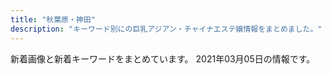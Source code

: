```yaml
---
title: "秋葉原・神田"
description: "キーワード別にの巨乳アジアン・チャイナエステ嬢情報をまとめました。"
---
```


新着画像と新着キーワードをまとめています。
2021年03月05日の情報です。

<DmmAffiliateIns />
<KeywordTable
  shops={
    [
    {
        "station": "JR\u79cb\u8449\u539f\u99c5\u662d\u548c\u901a\u308a\u53e3",
        "keywords": {
            "E": 2,
            "D": 18,
            "89": 4,
            "86": 4,
            "85": 6,
            "87": 8
        },
        "url": "http://www.lovegarden-s.info/",
        "img_links": [
            "http://www.lovegarden-s.info/photo/202002/1580969705245014003.jpeg",
            "http://www.lovegarden-s.info/img/return.png",
            "http://www.lovegarden-s.info/photo/201602/1455104915985663806.jpg",
            "http://www.lovegarden-s.info/img/link.png",
            "http://www.lovegarden-s.info/photo/202009/15998962431272351164.jpeg",
            "http://www.lovegarden-s.info/img/top.png",
            "http://www.lovegarden-s.info/img/img2.png",
            "http://www.lovegarden-s.info/photo/home/8341599896251.jpg",
            "http://www.lovegarden-s.info/photo/home/9871580969716.jpg",
            "http://www.lovegarden-s.info/photo/202002/15809557251246469135.jpg",
            "http://www.lovegarden-s.info/photo/home/1071580955755.jpg",
            "http://www.lovegarden-s.info/photo/home/4831576458331.jpg",
            "http://www.lovegarden-s.info/photo/home/4231542036212.jpg",
            "http://www.lovegarden-s.info/img/pic_info.png",
            "http://www.lovegarden-s.info/img/staff.png",
            "http://www.lovegarden-s.info/photo/201912/15762826581589257136.jpeg",
            "http://www.lovegarden-s.info/photo/home/8951576457983.jpg",
            "http://www.lovegarden-s.info/photo/201602/14547356612012610027.jpg",
            "http://www.lovegarden-s.info/photo/201912/15764583101976861511.jpg",
            "http://www.lovegarden-s.info/photo/201504/1430403080602083079.jpg",
            "http://www.lovegarden-s.info/photo/202001/15796781601253232552.jpg",
            "http://www.lovegarden-s.info/photo/201811/15420361921270089007.jpg",
            "http://www.lovegarden-s.info/img/img1.png",
            "http://www.lovegarden-s.info/img/re2.png",
            "http://www.lovegarden-s.info/img/info.png",
            "http://www.lovegarden-s.info/photo/201912/15762841361405259657.png",
            "http://www.lovegarden-s.info/photo/home/8651455104921.jpg",
            "http://www.lovegarden-s.info/photo/home/7251576458086.jpg",
            "http://www.lovegarden-s.info/photo/home/4781579678186.jpg",
            "http://www.lovegarden-s.info/photo/home/8901454735680.jpg",
            "http://www.lovegarden-s.info/photo/home/9601430403087.jpg"
        ],
        "name": "\u30e9\u30d6\u30ac\u30fc\u30c7\u30f3"
    },
    {
        "keywords": {},
        "url": "http://ziya7788.info/",
        "station": "JR\u79cb\u8449\u539f\u99c5\u662d\u548c\u901a\u308a\u53e3",
        "name": "\u5409\u96c5",
        "img_links": [
            "http://ziya7788.info/images/staff-img.jpg",
            "http://ziya7788.info/images/i-6.jpg",
            "http://ziya7788.info/images/top-1_03.jpg",
            "http://ziya7788.info/images/top-1_01.jpg",
            "http://ziya7788.info/images/top-1_05.jpg",
            "http://ziya7788.info/images/index_qr.jpg",
            "http://ziya7788.info/images/top-1_02.jpg",
            "http://ziya7788.info/images/top-news.jpg",
            "http://ziya7788.info/images/top-munu-1_04.jpg",
            "http://ziya7788.info/images/i-1.jpg",
            "http://ziya7788.info/images/i-2.jpg",
            "http://ziya7788.info/images/i-4.jpg",
            "http://ziya7788.info/images/i-5.jpg",
            "http://ziya7788.info/images/top-munu-1_02.jpg",
            "http://ziya7788.info/images/top-1_08.jpg",
            "http://ziya7788.info/images/top-munu-1_06.jpg",
            "http://ziya7788.info/images/top-1_07.jpg",
            "http://ziya7788.info/images/top-img.jpg",
            "http://ziya7788.info/images/top-munu-1_03.jpg",
            "http://ziya7788.info/images/top-munu-1_01.jpg",
            "http://ziya7788.info/images/i-3.jpg",
            "http://ziya7788.info/images/top-1_09.jpg",
            "http://ziya7788.info/images/top-1_06.jpg",
            "http://ziya7788.info/images/top-1_04.jpg",
            "http://ziya7788.info/images/top-munu-1_05.jpg"
        ]
    },
    {
        "station": "JR\u79cb\u8449\u539f\u99c5\u662d\u548c\u901a\u308a\u53e3",
        "keywords": {
            "85": 3,
            "87": 2,
            "D": 5,
            "C": 14,
            "86": 3
        },
        "url": "http://jasmine-massage.info/",
        "img_links": [
            "http://jasmine-massage.info/img/head.jpg",
            "http://jasmine-massage.info/img/nos.jpg",
            "http://jasmine-massage.info/img/st0200.jpg",
            "http://jasmine-massage.info/i/img/r4.jpg",
            "http://jasmine-massage.info/img/st200.jpg",
            "http://jasmine-massage.info/img/sj.jpg",
            "http://jasmine-massage.info/img/s201.jpg",
            "http://jasmine-massage.info/i/img/sta201.jpg",
            "http://jasmine-massage.info/img/st198.jpg",
            "http://jasmine-massage.info/i/img/sta196.jpg",
            "http://jasmine-massage.info/i/img/sta200.jpg",
            "http://jasmine-massage.info/img/sta198.jpg",
            "http://jasmine-massage.info/img/botton.jpg",
            "http://jasmine-massage.info/i/img/sta198.jpg",
            "http://jasmine-massage.info/img/mo.png",
            "http://jasmine-massage.info/img/s196.jpg",
            "http://jasmine-massage.info/img/s200.jpg",
            "http://jasmine-massage.info/img/sta200.jpg",
            "http://jasmine-massage.info/img/st0198.jpg",
            "http://jasmine-massage.info/img/sta196.jpg",
            "http://jasmine-massage.info/i/img/r2.jpg",
            "http://jasmine-massage.info/i/img/r3.jpg",
            "http://jasmine-massage.info/img/st201.jpg",
            "http://jasmine-massage.info/img/s198.jpg",
            "http://jasmine-massage.info/i/img/r1.jpg",
            "http://jasmine-massage.info/img/sta201.jpg",
            "http://jasmine-massage.info/img/st196.jpg",
            "http://jasmine-massage.info/i/img/st196.jpg",
            "http://jasmine-massage.info/img/st0196.jpg"
        ],
        "name": "\u96a0\u308c\u5bb6"
    },
    {
        "station": "JR\u795e\u7530\u99c5\u5317\u53e3",
        "name": "NeNe\uff5e\u30cd\u30cd\uff5e",
        "url": "http://nene-kanda.net/index.html",
        "img_links": [
            "http://nene-kanda.net/images/st/st_mao.jpg",
            "http://nene-kanda.net/images/3.jpg",
            "http://nene-kanda.net/images/topimage/subimage.jpg",
            "http://nene-kanda.net/images/st/st_rumi.jpg",
            "http://nene-kanda.net/images/4.jpg",
            "http://nene-kanda.net/images/share/sptel.png",
            "http://nene-kanda.net/images/st/st_mimi.jpg",
            "http://nene-kanda.net/images/share/tel.png",
            "http://nene-kanda.net/images/topimage/topimage.jpg",
            "http://nene-kanda.net/images/st/st_miki.jpg",
            "http://nene-kanda.net/images/st/st_mie.jpg",
            "http://nene-kanda.net/images/st/st_saki.jpg",
            "http://nene-kanda.net/images/share/pagetop.png",
            "http://nene-kanda.net/images/1.jpg",
            "http://nene-kanda.net/images/st/st_hitomi.jpg",
            "http://nene-kanda.net/images/st/st_mirei.jpg",
            "http://nene-kanda.net/images/2.jpg",
            "http://nene-kanda.net/images/st/st_ruru.jpg"
        ],
        "keywords": {
            "D": 14,
            "F": 4,
            "E": 4,
            "C": 42
        }
    },
    {
        "img_links": [
            "http://massage-esthe.xyz/img/r1.jpg",
            "http://massage-esthe.xyz/img/st3.jpg",
            "http://massage-esthe.xyz/img/sta2.jpg",
            "http://massage-esthe.xyz/img/st5.jpg",
            "http://massage-esthe.xyz/img/nosta.jpg",
            "http://massage-esthe.xyz/img/sta1.jpg",
            "http://massage-esthe.xyz/img/sta3.jpg",
            "http://massage-esthe.xyz/img/fla.jpg",
            "http://massage-esthe.xyz/img/no.png",
            "http://massage-esthe.xyz/img/top.jpg",
            "http://massage-esthe.xyz/img/r4.jpg",
            "http://massage-esthe.xyz/img/st1.jpg",
            "http://massage-esthe.xyz/img/r2.jpg",
            "http://massage-esthe.xyz/img/sta4.jpg",
            "http://massage-esthe.xyz/img/eve.jpg",
            "http://massage-esthe.xyz/img/st2.jpg",
            "http://massage-esthe.xyz/img/st4.jpg",
            "http://massage-esthe.xyz/img/sta5.jpg"
        ],
        "name": "\u7652\u3057\u306e\u68ee",
        "keywords": {
            "86": 11
        },
        "url": "http://massage-esthe.xyz/",
        "station": "JR\u795e\u7530\u99c5\u897f\u53e3"
    },
    {
        "name": "\u5143\u6c17\u30e2\u30ea\u30e2\u30ea",
        "img_links": [
            "http://genki-morix2.asia/img/sta55.jpg",
            "http://genki-morix2.asia/img/st57.jpg",
            "http://genki-morix2.asia/img/botton.png",
            "http://genki-morix2.asia/img/st55.jpg",
            "http://genki-morix2.asia/img/st24.jpg",
            "http://genki-morix2.asia/img/st19.jpg",
            "http://genki-morix2.asia/img/st56.jpg",
            "http://genki-morix2.asia/img/st47.jpg",
            "http://genki-morix2.asia/img/st053.jpg",
            "http://genki-morix2.asia/img/i.png",
            "http://genki-morix2.asia/img/sta56.jpg",
            "http://genki-morix2.asia/img/st30.jpg",
            "http://genki-morix2.asia/img/st17.jpg",
            "http://genki-morix2.asia/img/st019.jpg",
            "http://genki-morix2.asia/img/st54.jpg",
            "http://genki-morix2.asia/img/no-photo-newface.jpg",
            "http://genki-morix2.asia/img/st16.jpg",
            "http://genki-morix2.asia/img/Q.png",
            "http://genki-morix2.asia/img/st52.jpg",
            "http://genki-morix2.asia/img/st53.jpg",
            "http://genki-morix2.asia/img/sta57.jpg",
            "http://genki-morix2.asia/img/a.png",
            "http://genki-morix2.asia/img/st38.jpg"
        ],
        "station": "JR\u795e\u7530\u99c5\u6771\u53e3",
        "url": "http://genki-morix2.asia/",
        "keywords": {
            "84": 2,
            "C": 9,
            "85": 7,
            "87": 6,
            "88": 2,
            "89": 1,
            "86": 1
        }
    },
    {
        "img_links": [
            "http://www.asakusabashi-est.xyz/images/staff/2/moro/moro.jpg",
            "http://www.asakusabashi-est.xyz/images/idnex-down/index-down-if_12.jpg",
            "http://www.asakusabashi-est.xyz/images/index-aridel_02.jpg",
            "http://www.asakusabashi-est.xyz/images/index-aridel_24.jpg",
            "http://www.asakusabashi-est.xyz/images/index-aridel_20.jpg",
            "http://www.asakusabashi-est.xyz/images/top/t3.png",
            "http://www.asakusabashi-est.xyz/images/staff/4/2.jpg",
            "http://www.asakusabashi-est.xyz/images/top/t2.jpg",
            "http://www.asakusabashi-est.xyz/images/staff/4/4.jpg",
            "http://www.asakusabashi-est.xyz/images/nav/lanmu-t-st.jpg",
            "http://www.asakusabashi-est.xyz/images/staff/4/3.jpg",
            "http://www.asakusabashi-est.xyz/images/sys/lanmu-zi-s7.png",
            "http://www.asakusabashi-est.xyz/images/staff/6.jpg",
            "http://www.asakusabashi-est.xyz/images/index-aridel_07.jpg",
            "http://www.asakusabashi-est.xyz/images/index-aridel_18.jpg",
            "http://www.asakusabashi-est.xyz/images/idnex-down/index-down-if_07.jpg",
            "http://www.asakusabashi-est.xyz/images/index-aridel_10.jpg",
            "http://www.asakusabashi-est.xyz/images/idnex-down/index-down-if_03.jpg",
            "http://www.asakusabashi-est.xyz/images/staff/akira.jpg",
            "http://www.asakusabashi-est.xyz/images/shop/zi4.png",
            "http://www.asakusabashi-est.xyz/images/idnex-down/index-down-if_05.jpg",
            "http://www.asakusabashi-est.xyz/images/top/t3.jpg",
            "http://www.asakusabashi-est.xyz/images/nav/lanmu-t-sys.jpg",
            "http://www.asakusabashi-est.xyz/images/nav/lanmu-t-job.jpg",
            "http://www.asakusabashi-est.xyz/images/shop/zi3.png",
            "http://www.asakusabashi-est.xyz/images/shop/zi2.png",
            "http://www.asakusabashi-est.xyz/images/shop/zi.png"
        ],
        "station": "JR\u6d45\u8349\u6a4b\u99c5\u6771\u53e3",
        "name": "Oualia\u30fb\u30af\u30aa\u30ea\u30a2",
        "keywords": {
            "84": 1
        },
        "url": "http://www.asakusabashi-est.xyz/"
    },
    {
        "url": "http://x-akb.info/",
        "keywords": {
            "D": 10,
            "F": 1,
            "86": 4,
            "84": 1,
            "C": 19,
            "87": 5,
            "85": 1
        },
        "name": "AKB",
        "station": "JR\u6d45\u8349\u6a4b\u99c5\u6771\u53e3",
        "img_links": [
            "http://x-akb.info/img/st49.jpg",
            "http://x-akb.info/img/st043.jpg",
            "http://x-akb.info/img/p-36.jpg",
            "http://asakusabashi.analytics.qlook.net/counter.png",
            "http://x-akb.info/img/bottom.png",
            "http://x-akb.info/img/p-42.jpg",
            "http://x-akb.info/img/p-43.jpg",
            "http://x-akb.info/img/st035.jpg",
            "http://x-akb.info/img/st42.jpg",
            "http://x-akb.info/img/st0035.jpg",
            "http://x-akb.info/img/p-34.jpg",
            "http://x-akb.info/img/p-46.jpg",
            "http://x-akb.info/img/st35.jpg",
            "http://x-akb.info/img/p-35.jpg",
            "http://x-akb.info/img/st46.jpg",
            "http://x-akb.info/img/p-49.jpg",
            "http://x-akb.info/img/st50.jpg",
            "http://x-akb.info/img/p-50.jpg",
            "http://x-akb.info/img/t3.jpg",
            "http://x-akb.info/img/t1.jpg",
            "http://x-akb.info/img/t2.jpg",
            "http://x-akb.info/img/st36.jpg",
            "http://x-akb.info/img/mo.png",
            "http://x-akb.info/img/p-44.jpg",
            "http://x-akb.info/img/nos.jpg",
            "http://x-akb.info/img/st44.jpg",
            "http://x-akb.info/img/p-40.jpg",
            "http://x-akb.info/img/st34.jpg",
            "http://x-akb.info/img/st45.jpg",
            "http://x-akb.info/img/st0043.jpg",
            "http://x-akb.info/img/st40.jpg",
            "http://x-akb.info/img/p-45.jpg"
        ]
    },
    {
        "url": "http://esute-kanda.tokyo/",
        "keywords": {
            "D": 9,
            "C": 18,
            "G": 3,
            "F": 7,
            "\u7206\u4e73": 3,
            "E": 3,
            "\u4e73": 3,
            "\u80f8": 1
        },
        "img_links": [
            "http://esute-kanda.tokyo/images/st/st_ran.jpg",
            "http://esute-kanda.tokyo/images/st/st_moka.jpg",
            "http://esute-kanda.tokyo/images/st/st_mariko.jpg",
            "http://esute-kanda.tokyo/images/st/st_rui.jpg",
            "http://esute-kanda.tokyo/images/st/st_yuki.jpg",
            "http://esute-kanda.tokyo/images/access/ac_photo.jpg",
            "http://esute-kanda.tokyo/images/st/st_natsu.jpg",
            "http://esute-kanda.tokyo/images/st/st_sakura.jpg",
            "http://esute-kanda.tokyo/images/st/st_momo.jpg",
            "http://esute-kanda.tokyo/images/st/st_yaya.jpg",
            "http://esute-kanda.tokyo/images/st/st_suzu.jpg",
            "http://esute-kanda.tokyo/images/st/st_mao.jpg",
            "http://esute-kanda.tokyo/images/st/st_jennie.jpg",
            "http://esute-kanda.tokyo/images/st/st_yuyu.jpg",
            "http://esute-kanda.tokyo/images/st/st_jennie2.jpg",
            "http://esute-kanda.tokyo/images/st/st_kanon.jpg",
            "http://esute-kanda.tokyo/images/st/st_riko.jpg",
            "http://esute-kanda.tokyo/images/st/st_yuuka.jpg",
            "http://esute-kanda.tokyo/images/st/st_ryo.jpg",
            "http://esute-kanda.tokyo/images/st/st_ayaka.jpg",
            "http://esute-kanda.tokyo/images/st/st_riri.jpg",
            "http://esute-kanda.tokyo/images/st/st_nanami.jpg",
            "http://esute-kanda.tokyo/images/top.png",
            "http://esute-kanda.tokyo/images/st/st_sara.jpg",
            "http://esute-kanda.tokyo/images/top2.png"
        ],
        "station": "\u795e\u7530\u99c5\u897f\u53e3",
        "name": "\u8336\u8336"
    },
    {
        "station": "JR\u795e\u7530\u99c5\u897f\u53e3",
        "url": "https://kanda-on.work/",
        "name": "\u6e29",
        "img_links": [
            "https://kanda-on.work/images/st/st_arisa.jpg",
            "https://kanda-on.work/images/st/st_rara2.jpg",
            "https://kanda-on.work/images/st/st_yuzuki.jpg",
            "https://kanda-on.work/images/st/st_yuri.jpg",
            "https://kanda-on.work/images/st/st_kaori.jpg",
            "https://kanda-on.work/images/st/st_natsuko.jpg",
            "https://kanda-on.work/images/top2.png",
            "https://kanda-on.work/images/st/st_maya.jpg",
            "https://kanda-on.work/images/st/st_kiki.jpg",
            "https://kanda-on.work/images/st/st_lemon.jpg",
            "https://kanda-on.work/images/top.png",
            "https://kanda-on.work/images/st/st_sakura.jpg",
            "https://kanda-on.work/images/st/st_akari.jpg",
            "https://kanda-on.work/images/st/st_mina.jpg",
            "https://kanda-on.work/images/st/st_rara.jpg",
            "https://kanda-on.work/images/st/st_ruru.jpg",
            "https://kanda-on.work/images/st/st_moe.jpg",
            "https://kanda-on.work/images/st/st_mika.jpg",
            "https://kanda-on.work/images/top_campaign_bottom.jpg",
            "https://kanda-on.work/images/st/st_akira.jpg",
            "https://kanda-on.work/images/st/st_ako.jpg",
            "https://kanda-on.work/images/top_campaign.jpg",
            "https://kanda-on.work/images/st/st_mika2.jpg",
            "https://kanda-on.work/images/st/st_koko.jpg",
            "https://kanda-on.work/images/st/st_miki.jpg",
            "https://kanda-on.work/images/st/st_kana.jpg",
            "https://kanda-on.work/images/st/st_yuki.jpg"
        ],
        "keywords": {
            "F": 32,
            "\u4e73": 4,
            "C": 33,
            "\u5de8\u4e73": 4
        }
    },
    {
        "url": "http://yuri.es-relax.info/",
        "img_links": [
            "http://yuri.es-relax.info/images/yuyu1.jpg",
            "http://yuri.es-relax.info/images/info3.png",
            "http://yuri.es-relax.info/images/bg_header.jpg",
            "http://yuri.es-relax.info/images/nao1.jpg",
            "http://yuri.es-relax.info/gals/mimi1.jpg",
            "http://yuri.es-relax.info/images/sayuri1.jpg",
            "http://yuri.es-relax.info/gals/riri1.jpg",
            "http://yuri.es-relax.info/gals/yuki1.jpg",
            "http://yuri.es-relax.info/images/nana1.jpg",
            "http://yuri.es-relax.info/images/hana1.jpg",
            "http://yuri.es-relax.info/images/info5.jpg"
        ],
        "name": "\u767e\u5408",
        "station": "JR\u795e\u7530\u99c5\u6771\u53e3",
        "keywords": {
            "86": 14,
            "88": 2,
            "D": 12
        }
    },
    {
        "img_links": [],
        "name": "\u6c34\u306e\u604b",
        "url": "https://mizuno-koi.com/",
        "keywords": {},
        "station": "JR\u795e\u7530\u99c5\u5357\u53e3"
    },
    {
        "keywords": {
            "D": 24,
            "C": 24,
            "86": 3,
            "85": 24,
            "E": 3,
            "84": 3,
            "87": 3
        },
        "name": "\u7652\u611b",
        "station": "JR\u79cb\u8449\u539f\u99c5\u662d\u548c\u901a\u308a\u53e3",
        "img_links": [
            "http://yu-ai.work/img/st020.jpg",
            "http://yu-ai.work/img/sc16.jpg",
            "http://yu-ai.work/sp/img/tel.jpg",
            "http://yu-ai.work/img/st16.jpg",
            "http://yu-ai.work/img/st18.jpg",
            "http://yu-ai.work/sp/img/sys.jpg",
            "http://yu-ai.work/sp/img/sta12.jpg",
            "http://yu-ai.work/img/sta13.jpg",
            "http://yu-ai.work/img/st13.jpg",
            "http://yu-ai.work/img/sc13.jpg",
            "http://yu-ai.work/sp/img/t-s.jpg",
            "http://yu-ai.work/img/st013.jpg",
            "http://yu-ai.work/img/st09.jpg",
            "http://yu-ai.work/img/acc2.jpg",
            "http://yu-ai.work/img/sta10.jpg",
            "http://yu-ai.work/img/sc9.jpg",
            "http://yu-ai.work/sp/img/sta17.jpg",
            "http://yu-ai.work/img/st10.jpg",
            "http://yu-ai.work/sp/img/t-r.jpg",
            "http://yu-ai.work/img/nos.jpg",
            "http://yu-ai.work/img/head.jpg",
            "http://yu-ai.work/sp/img/botton.jpg",
            "http://yu-ai.work/img/sta19.jpg",
            "http://yu-ai.work/img/sta16.jpg",
            "http://yu-ai.work/img/fla.jpg",
            "http://yu-ai.work/img/sta15.jpg",
            "http://yu-ai.work/sp/img/sta19.jpg",
            "http://yu-ai.work/img/sc10.jpg",
            "http://yu-ai.work/img/st0012.jpg",
            "http://yu-ai.work/sp/img/acc2.jpg",
            "http://yu-ai.work/img/sc19.jpg",
            "http://yu-ai.work/img/acc3.jpg",
            "http://yu-ai.work/img/st009.jpg",
            "http://yu-ai.work/sp/img/sta18.jpg",
            "http://yu-ai.work/sp/img/sta16.jpg",
            "http://yu-ai.work/sp/img/t-o.jpg",
            "http://yu-ai.work/img/sc15.jpg",
            "http://yu-ai.work/sp/img/pc.jpg",
            "http://yu-ai.work/img/sta9.jpg",
            "http://yu-ai.work/sp/img/sta10.jpg",
            "http://yu-ai.work/img/st19.jpg",
            "http://yu-ai.work/img/st0013.jpg",
            "http://yu-ai.work/sp/img/info.jpg",
            "http://yu-ai.work/sp/img/acc3.jpg",
            "http://yu-ai.work/img/st17.jpg",
            "http://yu-ai.work/sp/img/add.jpg",
            "http://yu-ai.work/sp/img/t-a.jpg",
            "http://yu-ai.work/sp/img/sta9.jpg",
            "http://yu-ai.work/img/sc20.jpg",
            "http://yu-ai.work/img/sta14.jpg",
            "http://yu-ai.work/img/acc1.jpg",
            "http://yu-ai.work/img/st20.jpg",
            "http://yu-ai.work/img/st12.jpg",
            "http://yu-ai.work/img/sc12.jpg",
            "http://yu-ai.work/img/st015.jpg",
            "http://yu-ai.work/sp/img/cam.jpg",
            "http://yu-ai.work/sp/img/t-t.jpg",
            "http://yu-ai.work/sp/img/acc1.jpg",
            "http://yu-ai.work/img/botton.jpg",
            "http://yu-ai.work/sp/img/sta20.jpg",
            "http://yu-ai.work/sp/img/tit.jpg",
            "http://yu-ai.work/img/men-es-ran.jpg",
            "http://yu-ai.work/sp/img/p18.jpg",
            "http://yu-ai.work/img/st014.jpg",
            "http://yu-ai.work/img/st010.jpg",
            "http://yu-ai.work/sp/img/p20.jpg",
            "http://yu-ai.work/img/st15.jpg",
            "http://yu-ai.work/img/st14.jpg",
            "http://yu-ai.work/sp/img/p17.jpg",
            "http://yu-ai.work/img/sc18.jpg",
            "http://yu-ai.work/img/st012.jpg",
            "http://yu-ai.work/img/sc17.jpg",
            "http://yu-ai.work/sp/img/p19.jpg",
            "http://yu-ai.work/img/st9.jpg",
            "http://yu-ai.work/img/sta12.jpg",
            "http://yu-ai.work/img/st019.jpg",
            "http://yu-ai.work/sp/img/sta13.jpg",
            "http://yu-ai.work/sp/img/time.jpg",
            "http://yu-ai.work/img/sta18.jpg",
            "http://yu-ai.work/img/sta17.jpg",
            "http://yu-ai.work/img/sc14.jpg",
            "http://yu-ai.work/sp/img/sta15.jpg",
            "http://yu-ai.work/sp/img/pic.jpg",
            "http://yu-ai.work/img/sta20.jpg",
            "http://yu-ai.work/img/st018.jpg",
            "http://yu-ai.work/sp/img/sta14.jpg"
        ],
        "url": "http://yu-ai.work/"
    },
    {
        "keywords": {
            "85": 2,
            "86": 10,
            "C": 26,
            "87": 8,
            "D": 12,
            "E": 8
        },
        "url": "http://chou-massage.work/",
        "station": "JR\u795e\u7530\u99c5\u897f\u53e3",
        "name": "\u8776",
        "img_links": [
            "http://chou-massage.work/sp/img/st2.jpg",
            "http://chou-massage.work/sp/img/acc.jpg",
            "http://chou-massage.work/sp/img/st1.jpg",
            "http://chou-massage.work/sp/img/botton.jpg",
            "http://chou-massage.work/sp/img/sta7.jpg",
            "http://chou-massage.work/sp/img/st4.jpg",
            "http://chou-massage.work/sp/img/st7.jpg",
            "http://chou-massage.work/img/st8.jpg",
            "http://chou-massage.work/sp/img/fla-1.jpg",
            "http://chou-massage.work/img/fla-1.jpg",
            "http://chou-massage.work/img/sta3.jpg",
            "http://chou-massage.work/img/sta7.jpg",
            "http://chou-massage.work/img/sta8.jpg",
            "http://chou-massage.work/sp/img/sta4.jpg",
            "http://chou-massage.work/img/botton.jpg",
            "http://chou-massage.work/img/sta1.jpg",
            "http://chou-massage.work/img/st1.jpg",
            "http://chou-massage.work/sp/img/sta3.jpg",
            "http://chou-massage.work/sp/img/st8.jpg",
            "http://chou-massage.work/img/fla-3.jpg",
            "http://chou-massage.work/img/sta4.jpg",
            "http://chou-massage.work/sp/img/sta1.jpg",
            "http://chou-massage.work/sp/img/fla-2.jpg",
            "http://chou-massage.work/img/acc.jpg",
            "http://chou-massage.work/sp/img/fla-3.jpg",
            "http://chou-massage.work/img/st7.jpg",
            "http://chou-massage.work/img/mo.png",
            "http://chou-massage.work/img/fla-2.jpg",
            "http://chou-massage.work/sp/img/sta2.jpg",
            "http://chou-massage.work/img/st2.jpg",
            "http://chou-massage.work/img/st3.jpg",
            "http://chou-massage.work/img/st4.jpg",
            "http://chou-massage.work/sp/img/mo.png",
            "http://chou-massage.work/img/sta2.jpg",
            "http://chou-massage.work/sp/img/sta8.jpg",
            "http://chou-massage.work/sp/img/st3.jpg"
        ]
    },
    {
        "img_links": [
            "http://refresh-salon.tokyo/images/st/st_aiko.jpg",
            "http://refresh-salon.tokyo/images/img/wanted.jpg",
            "http://refresh-salon.tokyo/images/topimage/main2.jpg",
            "http://refresh-salon.tokyo/images/st/st_rin.jpg",
            "http://refresh-salon.tokyo/images/st/st_koko.jpg",
            "http://refresh-salon.tokyo/images/st/st_junko.jpg",
            "http://refresh-salon.tokyo/images/st/st_anna.jpg",
            "http://refresh-salon.tokyo/images/st/st_saya.jpg",
            "http://refresh-salon.tokyo/images/st/st_momo.jpg",
            "http://refresh-salon.tokyo/images/st/st_nana.jpg",
            "http://refresh-salon.tokyo/images/st/st_mei.jpg",
            "http://refresh-salon.tokyo/images/st/st_mariko.jpg",
            "http://refresh-salon.tokyo/images/st/st_risa.jpg",
            "http://refresh-salon.tokyo/images/st/st_miko.jpg"
        ],
        "name": "\u3082\u307f\u697d",
        "keywords": {
            "E": 2,
            "C": 41,
            "G": 2,
            "D": 20
        },
        "url": "http://refresh-salon.tokyo/",
        "station": "JR\u795e\u7530\u99c5\u897f\u53e3"
    },
    {
        "name": "\u604b\u306e\u82b1",
        "url": "http://kaede.tyo.cm/",
        "img_links": [
            "http://kaede.tyo.cm/photos/sites/15/2018/12/2018122510562151.jpg",
            "http://kaede.tyo.cm/photos/sites/15/2018/09/2018092310253191.jpg",
            "http://kaede.tyo.cm/photos/sites/15/2019/11/2019110102312566.jpg",
            "http://kaede.tyo.cm/photos/sites/15/2017/04/st4.jpg",
            "http://kaede.tyo.cm/photos/sites/15/2018/07/2018070602462928.jpg",
            "http://kaede.tyo.cm/photos/sites/15/2018/06/2018060802410544.jpg",
            "http://kaede.tyo.cm/photos/sites/15/2017/03/298510852981895493.jpg",
            "http://kaede.tyo.cm/images/room2.jpg",
            "http://kaede.tyo.cm/photos/sites/15/2017/12/2017121802123582.jpg",
            "http://kaede.tyo.cm/photos/sites/15/2019/07/2019072310543855.jpg",
            "http://kaede.tyo.cm/photos/sites/15/2017/11/2017112902394723.jpg",
            "http://kaede.tyo.cm/photos/sites/15/2017/05/05.jpg",
            "http://kaede.tyo.cm/images/s1.png",
            "http://kaede.tyo.cm/images/mobile.png",
            "http://kaede.tyo.cm/photos/sites/15/2017/05/1.jpg",
            "http://kaede.tyo.cm/images/top.png",
            "http://kaede.tyo.cm/photos/sites/15/2018/03/2018031401333199.jpg",
            "http://kaede.tyo.cm/photos/sites/15/2018/01/2018013009203349.jpg",
            "http://kaede.tyo.cm/images/s_pick.png",
            "http://kaede.tyo.cm/images/s3.png",
            "http://kaede.tyo.cm/photos/sites/15/2020/03/2020031613344696.jpg",
            "http://kaede.tyo.cm/photos/sites/15/2017/04/03.jpg",
            "http://kaede.tyo.cm/images/n3.png",
            "http://kaede.tyo.cm/photos/sites/15/2018/12/2018122510575438.jpg",
            "http://kaede.tyo.cm/photos/sites/15/2019/08/201908021145272.jpg",
            "http://kaede.tyo.cm/photos/sites/15/2018/12/2018122110282270.jpg",
            "http://kaede.tyo.cm/photos/sites/15/2019/11/2019110102312976.jpg",
            "http://kaede.tyo.cm/photos/sites/15/2019/09/2019092410360674.jpg",
            "http://kaede.tyo.cm/photos/sites/15/2018/10/2018101210462259.jpg",
            "http://kaede.tyo.cm/photos/sites/15/2017/07/\u5fae\u4fe1\u56fe\u7247_20170731133036.jpg",
            "http://kaede.tyo.cm/photos/sites/15/2018/04/2018042103445537.jpg",
            "http://kaede.tyo.cm/photos/sites/15/2020/08/2020081913203996.jpg",
            "http://kaede.tyo.cm/photos/sites/15/2018/09/2018090301232862.jpg",
            "http://kaede.tyo.cm/photos/sites/15/2017/04/8.jpg",
            "http://kaede.tyo.cm/images/room3.jpg",
            "http://kaede.tyo.cm/photos/sites/15/2019/07/2019072218445895.jpg",
            "http://kaede.tyo.cm/images/s_staff.jpg",
            "http://kaede.tyo.cm/photos/sites/15/2018/07/201807050359241.jpg",
            "http://kaede.tyo.cm/photos/sites/15/2019/05/2019051510502494.jpg",
            "http://kaede.tyo.cm/photos/sites/15/2018/12/2018122811325315.jpg",
            "http://kaede.tyo.cm/photos/sites/15/2018/07/2018071202180120.jpg",
            "http://kaede.tyo.cm/images/room1.jpg",
            "http://kaede.tyo.cm/photos/sites/15/2019/08/201908031036100.jpg",
            "http://kaede.tyo.cm/photos/sites/15/2018/05/2018052602053211.jpg",
            "http://kaede.tyo.cm/images/s_news.png",
            "http://kaede.tyo.cm/images/room4.jpg",
            "http://kaede.tyo.cm/photos/sites/15/2019/01/2019012110352218.jpg",
            "http://kaede.tyo.cm/images/n1.jpg",
            "http://kaede.tyo.cm/photos/sites/15/2018/03/2018032208244424.jpg",
            "http://kaede.tyo.cm/photos/sites/15/2017/05/10.jpg"
        ],
        "keywords": {
            "88": 2,
            "86": 12,
            "84": 2,
            "C": 2,
            "87": 6,
            "D": 20,
            "90": 1,
            "\u4e73": 1,
            "E": 5,
            "F": 1,
            "85": 5
        },
        "station": "JR\u795e\u7530\u99c5\u6771\u53e3"
    },
    {
        "name": "\u5065\u5eb7\u574a",
        "station": "JR\u795e\u7530\u99c5\u5317\u53e3",
        "url": "http://kenkoubo.link",
        "img_links": [
            "http://kenkoubo.link/wp-content/themes/template-salon2/images/camp-bnr2.png",
            "http://kenkoubo.link/wp-content/themes/template-salon2/images/info2.png",
            "http://kenkoubo.link/wp-content/uploads/2019/05/rin_image_1_syusei-900x1600.jpeg",
            "http://kenkoubo.link/wp-content/uploads/2019/05/rin_image_1_syusei-250x375.jpeg",
            "http://kenkoubo.link/wp-content/themes/template-salon2/images/info.png",
            "http://kenkoubo.link/wp-content/uploads/2017/03/08.jpg",
            "http://kenkoubo.link/wp-content/uploads/2017/03/09.jpg",
            "http://kenkoubo.link/wp-content/themes/template-salon2/images/pickup-ttl.png",
            "http://kenkoubo.link/wp-content/themes/template-salon2/images/news-ttl.png",
            "http://kenkoubo.link/wp-content/uploads/2019/05/ai_image_1_syusei-900x1600.jpeg",
            "http://kenkoubo.link/wp-content/uploads/2017/03/05a.jpg",
            "http://kenkoubo.link/wp-content/themes/template-salon2/images/camp-bnr.png",
            "http://kenkoubo.link/wp-content/themes/template-salon2/images/03.jpg",
            "http://es-tsudanuma.com/wp-content/uploads/2016/10/massage-de_88_31.jpg",
            "http://kenkoubo.link/wp-content/uploads/2017/03/08-2.jpg",
            "http://kenkoubo.link/wp-content/uploads/2017/03/03-1.jpg",
            "https://www.mens-anavi.com/img/mens-esthe1.png",
            "http://kenkoubo.link/wp-content/themes/template-salon2/images/pickup-frame.png",
            "http://kenkoubo.link/wp-content/uploads/2020/11/yuko_image_syusei-1-250x375.jpg",
            "http://kenkoubo.link/wp-content/uploads/2017/03/05.jpg",
            "http://kenkoubo.link/wp-content/uploads/2020/11/yuko_image_syusei-1.jpg",
            "http://kenkoubo.link/wp-content/uploads/2017/03/05-1.jpg",
            "http://kenkoubo.link/wp-content/themes/template-salon2/images/slider1.jpg",
            "http://kenkoubo.link/wp-content/uploads/2017/03/05-1-250x375.jpg",
            "http://kenkoubo.link/wp-content/uploads/2019/05/ai_image_1_syusei-250x375.jpeg",
            "http://kenkoubo.link/wp-content/uploads/2017/03/08-250x375.jpg",
            "http://kenkoubo.link/wp-content/uploads/2017/03/03-1-250x375.jpg",
            "http://kenkoubo.link/wp-content/themes/template-salon2/images/telm.png",
            "http://kenkoubo.link/wp-content/uploads/2017/03/08a.jpg",
            "http://kenkoubo.link/wp-content/uploads/2017/03/07-1.jpg",
            "http://kenkoubo.link/wp-content/themes/template-salon2/images/camp-bnr3.png",
            "http://kenkoubo.link/wp-content/themes/template-salon2/images/08.jpg",
            "http://kenkoubo.link/wp-content/themes/template-salon2/images/camp-bnr4.png",
            "http://kenkoubo.link/wp-content/themes/template-salon2/images/05.jpg"
        ],
        "keywords": {
            "85": 2,
            "D": 6,
            "88": 4,
            "90": 2,
            "C": 6,
            "89": 4
        }
    },
    {
        "url": "http://genkidou.work/",
        "img_links": [
            "http://genkidou.work/sp/img/pc.jpg",
            "http://genkidou.work/sp/img/acc5.jpg",
            "http://genkidou.work/img/acc2.jpg",
            "http://genkidou.work/img/st17.jpg",
            "http://genkidou.work/img/acc4.jpg",
            "http://genkidou.work/sp/img/st13.jpg",
            "http://genkidou.work/sp/img/tit.jpg",
            "http://genkidou.work/img/head.jpg",
            "http://genkidou.work/img/sta10.jpg",
            "http://genkidou.work/img/sta2.jpg",
            "http://genkidou.work/sp/img/t-o.jpg",
            "http://genkidou.work/sp/img/st11.jpg",
            "http://genkidou.work/img/fla-3.jpg",
            "http://genkidou.work/img/acc6.jpg",
            "http://genkidou.work/img/st4.jpg",
            "http://genkidou.work/img/st2.jpg",
            "http://genkidou.work/img/sta24.jpg",
            "http://genkidou.work/sp/img/time.jpg",
            "http://genkidou.work/sp/img/p23.jpg",
            "http://genkidou.work/sp/img/p24.jpg",
            "http://genkidou.work/img/st24.jpg",
            "http://genkidou.work/img/st7.jpg",
            "http://genkidou.work/sp/img/tel.jpg",
            "http://genkidou.work/img/st20.jpg",
            "http://genkidou.work/sp/img/acc4.jpg",
            "http://genkidou.work/sp/img/t-s.jpg",
            "http://genkidou.work/sp/img/cam.jpg",
            "http://genkidou.work/sp/img/st10.jpg",
            "http://genkidou.work/sp/img/acc1.jpg",
            "http://genkidou.work/img/s5.jpg",
            "http://genkidou.work/img/s4.jpg",
            "http://genkidou.work/sp/img/st16.jpg",
            "http://genkidou.work/img/st011.jpg",
            "http://genkidou.work/img/st23.jpg",
            "http://genkidou.work/img/body2.jpg",
            "http://genkidou.work/img/mo.png",
            "http://genkidou.work/sp/img/acc3.jpg",
            "http://genkidou.work/sp/img/add.jpg",
            "http://genkidou.work/sp/img/st20.jpg",
            "http://genkidou.work/sp/img/acc2.jpg",
            "http://genkidou.work/sp/img/p20.jpg",
            "http://genkidou.work/img/sta23.jpg",
            "http://genkidou.work/img/fla-1.jpg",
            "http://genkidou.work/sp/img/sch.jpg",
            "http://genkidou.work/sp/img/pic.jpg",
            "http://genkidou.work/sp/img/botton.jpg",
            "http://genkidou.work/img/koko_468x60.png",
            "http://genkidou.work/img/sta22.jpg",
            "http://genkidou.work/img/st22.jpg",
            "http://genkidou.work/img/st3.jpg",
            "http://genkidou.work/img/s3.jpg",
            "http://genkidou.work/img/r9.jpg",
            "http://genkidou.work/img/st12.jpg",
            "http://genkidou.work/sp/img/st22.jpg",
            "http://genkidou.work/sp/img/t-a.jpg",
            "http://genkidou.work/sp/img/st6.jpg",
            "http://genkidou.work/img/fla.jpg",
            "http://genkidou.work/img/st6.jpg",
            "http://genkidou.work/sp/img/t-r.jpg",
            "http://genkidou.work/img/sta16.jpg",
            "http://genkidou.work/sp/img/st23.jpg",
            "http://genkidou.work/img/botton.jpg",
            "http://genkidou.work/img/st010.jpg",
            "http://genkidou.work/img/st21.jpg",
            "http://genkidou.work/img/s1.jpg",
            "http://genkidou.work/sp/img/st24.jpg",
            "http://genkidou.work/sp/img/info.jpg",
            "http://genkidou.work/sp/img/acc6.jpg",
            "http://genkidou.work/sp/img/sys.jpg",
            "http://genkidou.work/img/acc5.jpg",
            "http://genkidou.work/sp/img/t-t.jpg",
            "http://genkidou.work/sp/img/st18.jpg",
            "http://genkidou.work/img/st0011.jpg",
            "http://genkidou.work/img/sta6.jpg",
            "http://genkidou.work/sp/img/st2.jpg",
            "http://genkidou.work/sp/img/koko_234x60.png",
            "http://genkidou.work/img/st13.jpg",
            "http://genkidou.work/img/st9.jpg",
            "http://genkidou.work/img/sta11.jpg",
            "http://genkidou.work/img/sta20.jpg",
            "http://genkidou.work/img/st16.jpg",
            "http://genkidou.work/img/st18.jpg",
            "http://genkidou.work/img/acc3.jpg",
            "http://genkidou.work/img/s2.jpg",
            "http://genkidou.work/img/fla-2.jpg",
            "http://genkidou.work/img/acc1.jpg"
        ],
        "name": "\u5143\u6c17\u5802\uff5e\u3052\u3093\u304d\u3069\u3046\uff5e",
        "keywords": {
            "89": 2,
            "87": 11,
            "H": 1,
            "85": 5,
            "88": 5,
            "C": 26,
            "F": 6,
            "91": 3,
            "D": 15,
            "86": 7,
            "E": 9
        },
        "station": "JR\u795e\u7530\u99c5\u897f\u53e3"
    },
    {
        "img_links": [],
        "name": "\u30c8\u30fc\u30f3\u30e9\u30c3\u30d7",
        "url": "https://tonewrap.jimdosite.com/",
        "station": "JR\u795e\u7530\u99c5\u897f\u53e3",
        "keywords": {}
    },
    {
        "img_links": [
            "http://yume-massage.info/img/sta10.jpg",
            "http://yume-massage.info/img/nos.jpg",
            "http://yume-massage.info/img/st10.jpg",
            "http://yume-massage.info/sp/img/s8.jpg",
            "http://yume-massage.info/img/botton.jpg",
            "http://yume-massage.info/sp/img/t-t.jpg",
            "http://yume-massage.info/sp/img/tit.jpg",
            "http://yume-massage.info/img/xmas.png",
            "http://yume-massage.info/sp/img/t-s.jpg",
            "http://yume-massage.info/img/s4.jpg",
            "http://yume-massage.info/sp/img/s7.jpg",
            "http://yume-massage.info/sp/img/kan.jpg",
            "http://yume-massage.info/sp/img/tel.jpg",
            "http://yume-massage.info/img/kan.jpg",
            "http://yume-massage.info/img/s10.jpg",
            "http://yume-massage.info/img/r9.jpg",
            "http://yume-massage.info/img/sta8.jpg",
            "http://yume-massage.info/img/st9.jpg",
            "http://yume-massage.info/img/st2.jpg",
            "http://yume-massage.info/img/head.jpg",
            "http://yume-massage.info/img/s7.jpg",
            "http://yume-massage.info/sp/img/add.jpg",
            "http://yume-massage.info/sp/img/s4.jpg",
            "http://yume-massage.info/sp/img/pc.jpg",
            "http://yume-massage.info/img/mo.png",
            "http://yume-massage.info/img/st3.jpg",
            "http://yume-massage.info/img/st6.jpg",
            "http://yume-massage.info/sp/img/p-6.jpg",
            "http://yume-massage.info/sp/img/add2.jpg",
            "http://yume-massage.info/img/st7.jpg",
            "http://yume-massage.info/sp/img/p-10.jpg",
            "http://yume-massage.info/img/sta4.jpg",
            "http://yume-massage.info/sp/img/t-r.jpg",
            "http://yume-massage.info/sp/img/sys.jpg",
            "http://yume-massage.info/sp/img/p-9.jpg",
            "http://yume-massage.info/img/sta6.jpg",
            "http://yume-massage.info/img/st06.jpg",
            "http://yume-massage.info/sp/img/t-a.jpg",
            "http://yume-massage.info/img/st5.jpg",
            "http://yume-massage.info/sp/img/botton.jpg",
            "http://yume-massage.info/sp/img/s10.jpg",
            "http://yume-massage.info/sp/img/s6.jpg",
            "http://yume-massage.info/img/s8.jpg",
            "http://yume-massage.info/img/s9.jpg",
            "http://yume-massage.info/sp/img/time.jpg",
            "http://yume-massage.info/img/st8.jpg",
            "http://yume-massage.info/img/sta9.jpg",
            "http://yume-massage.info/sp/img/info.jpg",
            "http://yume-massage.info/img/st4.jpg",
            "http://yume-massage.info/sp/img/s9.jpg",
            "http://yume-massage.info/sp/img/t-o.jpg",
            "http://yume-massage.info/sp/img/pic.jpg",
            "http://yume-massage.info/img/s6.jpg",
            "http://yume-massage.info/img/sta1.jpg",
            "http://yume-massage.info/img/s1.jpg",
            "http://yume-massage.info/sp/img/s1.jpg",
            "http://yume-massage.info/img/st1.jpg",
            "http://yume-massage.info/img/sta7.jpg",
            "http://yume-massage.info/sp/img/cam.jpg",
            "http://yume-massage.info/img/head2.jpg"
        ],
        "name": "\u5922",
        "url": "http://yume-massage.info/",
        "station": "\u6d45\u8349\u6a4b\u99c5",
        "keywords": {
            "84": 3,
            "D": 7,
            "C": 20,
            "86": 3,
            "85": 2,
            "87": 6,
            "88": 3,
            "E": 7
        }
    },
    {
        "img_links": [
            "http://www.kien-es.info/images/sys1.jpg",
            "http://www.kien-es.info/sp/img/kumi1.jpg",
            "http://www.kien-es.info/images/mobile.jpg",
            "http://www.kien-es.info/sp/images/sys2.jpg",
            "http://www.kien-es.info/sp/images/ac1.jpg",
            "http://www.kien-es.info/sp/images/ac3.png",
            "http://www.kien-es.info/sp/images/int1.jpg",
            "http://www.kien-es.info/img/kara1.jpg",
            "http://www.kien-es.info/img/kaori.png",
            "http://www.kien-es.info/sp/staff/kara.png",
            "http://www.kien-es.info/img/kara2.jpg",
            "http://www.kien-es.info/sp/img/kara1.jpg",
            "http://www.kien-es.info/images/14.jpg",
            "http://www.kien-es.info/images/9.jpg",
            "http://www.kien-es.info/sp/images/6.jpg",
            "http://www.kien-es.info/sp/images/ac2.png",
            "http://www.kien-es.info/sp/img/emi1.jpg",
            "http://www.kien-es.info/sp/img/yumi1.jpg",
            "http://www.kien-es.info/images/2.jpg",
            "http://www.kien-es.info/images/4.jpg",
            "http://www.kien-es.info/images/sm.jpg",
            "http://www.kien-es.info/sp/img/emi2.jpg",
            "http://www.kien-es.info/sp/images/int2.png",
            "http://www.kien-es.info/images/10.jpg",
            "http://www.kien-es.info/sp/images/9.jpg",
            "http://www.kien-es.info/img/emi.png",
            "http://www.kien-es.info/img/kumi1.jpg",
            "http://www.kien-es.info/sp/staff/emi.png",
            "http://www.kien-es.info/sp/images/news.jpg",
            "http://www.kien-es.info/sp/images/sys4.png",
            "http://www.kien-es.info/sp/images/footer.png",
            "http://www.kien-es.info/images/news.jpg",
            "http://www.kien-es.info/images/sys2.jpg",
            "http://www.kien-es.info/images/rem.png",
            "http://www.kien-es.info/sp/images/info_t.jpg",
            "http://www.kien-es.info/sp/images/interior_t.jpg",
            "http://www.kien-es.info/images/head.jpg",
            "http://www.kien-es.info/sp/images/info.png",
            "http://www.kien-es.info/img/kaori1.jpg",
            "http://www.kien-es.info/sp/images/sys3.jpg",
            "http://www.kien-es.info/images/3.jpg",
            "http://www.kien-es.info/sp/staff/kumi.png",
            "http://www.kien-es.info/img/haruka.png",
            "http://www.kien-es.info/images/11.jpg",
            "http://www.kien-es.info/sp/images/tel.jpg",
            "http://www.kien-es.info/sp/img/kara2.jpg",
            "http://www.kien-es.info/sp/images/3.jpg",
            "http://www.kien-es.info/sp/staff/haruka.png",
            "http://www.kien-es.info/img/kara.png",
            "http://www.kien-es.info/sp/images/staff_t.jpg",
            "http://www.kien-es.info/sp/images/8.jpg",
            "http://www.kien-es.info/images/interior_t.jpg",
            "http://www.kien-es.info/sp/menu/top.jpg",
            "http://www.kien-es.info/sp/img/kumi2.jpg",
            "http://www.kien-es.info/images/int1.jpg",
            "http://www.kien-es.info/img/haruka1.jpg",
            "http://www.kien-es.info/sp/images/sys1.jpg",
            "http://www.kien-es.info/images/info.jpg",
            "http://www.kien-es.info/images/int2.jpg",
            "http://www.kien-es.info/images/1.jpg",
            "http://www.kien-es.info/img/kumi2.jpg",
            "http://www.kien-es.info/img/kumi.png",
            "http://www.kien-es.info/sp/images/1.jpg",
            "http://www.kien-es.info/sp/img/haruka1.jpg",
            "http://www.kien-es.info/sp/images/newsb.png",
            "http://www.kien-es.info/images/staff_t.jpg",
            "http://www.kien-es.info/sp/menu/staff.jpg",
            "http://www.kien-es.info/sp/images/rec.jpg",
            "http://www.kien-es.info/sp/staff/yumi.png",
            "http://www.kien-es.info/images/12.jpg",
            "http://www.kien-es.info/sp/images/head.jpg",
            "http://www.kien-es.info/img/emi1.jpg"
        ],
        "name": "\u5947\u7e01\uff5e\u304d\u3048\u3093\uff5e",
        "url": "http://www.kien-es.info/",
        "station": "JR\u79cb\u8449\u539f\u99c5\u96fb\u6c17\u8857\u53e3",
        "keywords": {
            "87": 2,
            "D": 3,
            "85": 2,
            "C": 2,
            "86": 1
        }
    },
    {
        "img_links": [
            "http://xn--vckg5a9gugx77p8s4b.biz/images/t1.jpg",
            "http://xn--vckg5a9gugx77p8s4b.biz/images/rot.jpg",
            "http://xn--vckg5a9gugx77p8s4b.biz/images/lab.jpg",
            "http://xn--vckg5a9gugx77p8s4b.biz/images/t2.jpg",
            "http://xn--vckg5a9gugx77p8s4b.biz/images/m30.jpg",
            "http://xn--vckg5a9gugx77p8s4b.biz/images/ltb.jpg",
            "http://xn--vckg5a9gugx77p8s4b.biz/images/no.png",
            "http://xn--vckg5a9gugx77p8s4b.biz/images/top.jpg",
            "http://xn--vckg5a9gugx77p8s4b.biz/images/t4.jpg",
            "http://xn--vckg5a9gugx77p8s4b.biz/images/cg09.jpg",
            "http://xn--vckg5a9gugx77p8s4b.biz/images/fla.jpg",
            "http://xn--vckg5a9gugx77p8s4b.biz/images/cg08.jpg",
            "http://xn--vckg5a9gugx77p8s4b.biz/images/line.png",
            "http://xn--vckg5a9gugx77p8s4b.biz/images/ret1.jpg",
            "http://xn--vckg5a9gugx77p8s4b.biz/images/cg05.jpg",
            "http://xn--vckg5a9gugx77p8s4b.biz/images/t5.jpg",
            "http://xn--vckg5a9gugx77p8s4b.biz/images/cg051.jpg",
            "http://xn--vckg5a9gugx77p8s4b.biz/images/t3.jpg",
            "http://xn--vckg5a9gugx77p8s4b.biz/images/cg07.jpg",
            "http://xn--vckg5a9gugx77p8s4b.biz/images/act.jpg",
            "http://xn--vckg5a9gugx77p8s4b.biz/images/cg02.jpg",
            "http://xn--vckg5a9gugx77p8s4b.biz/images/m20.jpg",
            "http://xn--vckg5a9gugx77p8s4b.biz/images/m40.jpg",
            "http://xn--vckg5a9gugx77p8s4b.biz/images/ret.jpg",
            "http://xn--vckg5a9gugx77p8s4b.biz/images/m50.jpg",
            "http://xn--vckg5a9gugx77p8s4b.biz/images/m10.jpg",
            "http://xn--vckg5a9gugx77p8s4b.biz/images/cg06.jpg",
            "http://xn--vckg5a9gugx77p8s4b.biz/images/m60.jpg"
        ],
        "keywords": {
            "85": 1,
            "88": 1,
            "86": 3,
            "F": 1,
            "D": 1,
            "87": 1,
            "G": 1,
            "E": 3
        },
        "name": "\u82b1\u6c34\u6728",
        "station": "JR\u79cb\u8449\u539f\u99c5\u662d\u548c\u901a\u308a\u53e3",
        "url": "http://xn--vckg5a9gugx77p8s4b.biz/"
    },
    {
        "station": "JR\u79cb\u8449\u539f\u99c5\u662d\u548c\u901a\u308a\u53e3",
        "img_links": [
            "http://gakuenadmin.jpest.net/uploads/2020/11/2020112607092280.jpeg",
            "http://gakuen.jpest.net/images/c5.jpg",
            "http://gakuen.jpest.net/images/c10.jpg",
            "http://gakuenadmin.jpest.net/uploads/2021/01/2021013104094765.jpg",
            "http://gakuen.jpest.net/images/c1.jpg",
            "http://gakuenadmin.jpest.net/uploads/2021/02/2021021404545183.jpg",
            "http://gakuenadmin.jpest.net/uploads/2020/11/2020111707403491.jpg",
            "http://gakuenadmin.jpest.net/uploads/2021/02/2021021709012527.jpeg",
            "http://gakuen.jpest.net/images/c8.jpg",
            "http://gakuen.jpest.net/images/c2.jpg",
            "http://gakuenadmin.jpest.net/uploads/2020/11/2020111905172382.jpeg",
            "http://gakuenadmin.jpest.net/uploads/2021/02/2021021511572740.jpeg",
            "http://gakuen.jpest.net/images/c7.jpg",
            "http://gakuenadmin.jpest.net/uploads/2021/02/202102151157232.jpeg",
            "http://gakuenadmin.jpest.net/uploads/2021/02/2021021404551428.jpg",
            "http://gakuen.jpest.net/images/c4.jpg",
            "http://gakuen.jpest.net/images/c9.jpg",
            "http://gakuen.jpest.net/images/c3.jpg",
            "http://gakuenadmin.jpest.net/uploads/2021/02/2021021709042073.jpeg",
            "http://gakuenadmin.jpest.net/uploads/2020/11/202011170741460-e1613281451949.jpg",
            "http://gakuenadmin.jpest.net/uploads/2021/02/2021021405363587.jpeg",
            "http://gakuen.jpest.net/images/c6.jpg",
            "http://gakuen.jpest.net/images/tel.png",
            "http://gakuenadmin.jpest.net/uploads/2020/11/g4.jpg",
            "http://gakuenadmin.jpest.net/uploads/2021/02/2021021404543751.jpg",
            "http://gakuenadmin.jpest.net/uploads/2021/02/2021021404545968.jpg",
            "http://gakuenadmin.jpest.net/uploads/2020/11/2020111905143846.jpeg",
            "http://gakuenadmin.jpest.net/uploads/2021/01/2021013104085726.jpg",
            "http://gakuenadmin.jpest.net/uploads/2020/11/2020112607090815.jpeg"
        ],
        "url": "http://gakuen.jpest.net/",
        "keywords": {
            "F": 2,
            "88": 1,
            "89": 2,
            "C": 1,
            "E": 1
        },
        "name": "\u5c11\u5973\u5b66\u5712"
    },
    {
        "station": "JR\u795e\u7530\u99c5\u5317\u53e3",
        "img_links": [
            "http://yudokoro.xyz/images/st/st_koko.jpg",
            "http://yudokoro.xyz/images/st/st_yumi.jpg",
            "http://yudokoro.xyz/images/st/st_yaya.jpg",
            "http://yudokoro.xyz/images/campaign.jpg",
            "http://yudokoro.xyz/images/concept.jpg",
            "http://yudokoro.xyz/images/st/st_rena.jpg",
            "http://yudokoro.xyz/images/st/st_miro.jpg",
            "http://yudokoro.xyz/images/news_image.jpg",
            "http://yudokoro.xyz/images/st/st_rara.jpg",
            "http://yudokoro.xyz/images/header_main_visual2.jpg",
            "http://yudokoro.xyz/images/st/st_ai.jpg",
            "http://yudokoro.xyz/images/st/st_miho.jpg",
            "http://yudokoro.xyz/images/header_img.png",
            "http://yudokoro.xyz/images/header_main_visual3.jpg",
            "http://yudokoro.xyz/images/header_main_visual1.jpg",
            "http://yudokoro.xyz/images/st/st_momoka.jpg",
            "http://yudokoro.xyz/images/st/st_ao.jpg",
            "http://yudokoro.xyz/images/st/st_maya.jpg",
            "http://yudokoro.xyz/images/st/st_yuyu.jpg"
        ],
        "url": "http://yudokoro.xyz/",
        "keywords": {
            "G": 22,
            "D": 174,
            "F": 26,
            "C": 52,
            "E": 22
        },
        "name": "\u7652\u51e6\uff5e\u3086\u3069\u3053\u308d"
    },
    {
        "name": "COCORO",
        "station": "JR\u795e\u7530\u99c5\u6771\u53e3",
        "img_links": [
            "http://k-cocoro.co/images/shishu_03.jpg",
            "http://k-cocoro.co/images/mail.png",
            "http://k-cocoro.co/images/momo.jpg",
            "http://k-cocoro.co/images/tite-staff.png",
            "http://k-cocoro.co/images/gg1.jpg",
            "http://k-cocoro.co/images/001.jpg",
            "http://k-cocoro.co/images/right_bottom.png",
            "http://k-cocoro.co/images/pagetop.png",
            "http://k-cocoro.co/images/news_top.jpg",
            "http://k-cocoro.co/images/noimage.jpg",
            "http://k-cocoro.co/images/right_top.png",
            "http://k-cocoro.co/images/gg2.jpg",
            "http://k-cocoro.co/images/girlx_top.png",
            "http://k-cocoro.co/images/002.jpg",
            "http://k-cocoro.co/images/remo.jpg",
            "http://k-cocoro.co/images/yu.jpg",
            "http://k-cocoro.co/images/g3.jpg",
            "http://k-cocoro.co/images/shishu_01.jpg",
            "http://k-cocoro.co/images/girl_03.png",
            "http://k-cocoro.co/images/grande.jpg",
            "http://k-cocoro.co/images/girl_top.png",
            "http://k-cocoro.co/images/girl_01.png",
            "http://k-cocoro.co/images/mya.jpg",
            "http://k-cocoro.co/images/shishu_02.jpg",
            "http://k-cocoro.co/images/004.jpg",
            "http://k-cocoro.co/images/ss.jpg",
            "http://k-cocoro.co/images/yui.jpg",
            "http://k-cocoro.co/images/nei_01.png",
            "http://k-cocoro.co/images/003.jpg",
            "http://k-cocoro.co/images/nei_03.png",
            "http://k-cocoro.co/images/s2.jpg",
            "http://k-cocoro.co/images/tite-magazine.png"
        ],
        "keywords": {
            "E": 4,
            "G": 1,
            "D": 4
        },
        "url": "http://k-cocoro.co/"
    },
    {
        "img_links": [
            "http://loman.ies.fun/images/top.png",
            "http://loman.ies.fun/photos/sites/33/2020/03/2020032611553428.jpg",
            "http://loman.ies.fun/photos/sites/33/2020/03/2020032611565587.jpg",
            "http://loman.ies.fun/photos/sites/33/2020/08/2020081913260795.jpg",
            "http://loman.ies.fun/images/girl-z2.jpg",
            "http://loman.ies.fun/photos/sites/33/2020/03/2020032611584396.jpg",
            "http://loman.ies.fun/photos/sites/33/2020/03/202003261158439.jpg",
            "http://loman.ies.fun/photos/sites/33/2020/03/202003261138067.jpg",
            "http://loman.ies.fun/photos/sites/33/2020/03/2020032611511046.jpg",
            "http://loman.ies.fun/images/s_pick.png",
            "http://loman.ies.fun/photos/sites/33/2020/03/2020032611445837.jpg",
            "http://loman.ies.fun/photos/sites/33/2020/03/2020032611555543.jpg",
            "http://loman.ies.fun/images/s_news.png",
            "http://loman.ies.fun/photos/sites/33/2020/03/2020032611443518.jpg",
            "http://loman.ies.fun/photos/sites/33/2020/03/2020032611562755.jpg",
            "http://loman.ies.fun/images/room2.jpg",
            "http://loman.ies.fun/photos/sites/33/2020/03/2020032611581687.jpg",
            "http://loman.ies.fun/photos/sites/33/2020/03/2020032611445885.jpg",
            "http://loman.ies.fun/photos/sites/33/2020/03/202003261200240.jpg",
            "http://loman.ies.fun/images/room3.jpg",
            "http://loman.ies.fun/photos/sites/33/2020/03/2020032611522152.jpg",
            "http://loman.ies.fun/images/room1.jpg",
            "http://loman.ies.fun/photos/sites/33/2020/03/2020032612000446.jpg",
            "http://loman.ies.fun/photos/sites/33/2020/03/2020032611153250.jpg",
            "http://loman.ies.fun/photos/sites/33/2020/03/202003261151446.jpg",
            "http://loman.ies.fun/photos/sites/33/2020/03/2020032611565613.jpg",
            "http://loman.ies.fun/images/mobile.jpg",
            "http://loman.ies.fun/images/girl-z1.jpg",
            "http://loman.ies.fun/photos/sites/33/2020/03/2020032611565659.jpg",
            "http://loman.ies.fun/photos/sites/33/2020/03/2020032611581578.jpg",
            "http://loman.ies.fun/images/room4.jpg",
            "http://loman.ies.fun/images/s_staff.png"
        ],
        "station": "JR\u795e\u7530\u99c5\u5317\u53e3",
        "url": "http://loman.ies.fun/",
        "name": "\u30cf\u30d4\u30cd\u30b9",
        "keywords": {
            "C": 33,
            "86": 8,
            "88": 1,
            "85": 5,
            "83": 2,
            "89": 1,
            "E": 4,
            "D": 11,
            "87": 4
        }
    },
    {
        "name": "\u30d1\u30f3\u30c0\u30de\u30c3\u30b5\u30fc\u30b8",
        "img_links": [
            "https://yumegokochi1.com/_src/53271233/hinamatsuri.png",
            "https://yumegokochi1.com/_src/49451759/mikinew22.png",
            "https://yumegokochi1.com/_src/49451721/2019-06-03_20200201221114.png",
            "https://yumegokochi1.com/_src/49451690/tel.png",
            "https://yumegokochi1.com/_src/49451755/mikinew22.png",
            "https://yumegokochi1.com/_src/49800470/mikinew22.png",
            "https://yumegokochi1.com/_src/49451694/img20200920141422782540.png",
            "https://yumegokochi1.com/_src/49451725/img20200920211111185467.png",
            "https://yumegokochi1.com/_src/49451710/gettyimages-1124713982.jpg",
            "https://yumegokochi1.com/_src/49451741/panda.png",
            "https://yumegokochi1.com/_src/49451714/img20200920211111185467.png",
            "https://yumegokochi1.com/_src/49800472/mikinew22.png",
            "https://yumegokochi1.com/_src/49451704/img20200921221149975618.png",
            "https://yumegokochi1.com/_src/49800727/1.jpg",
            "https://yumegokochi1.com/_src/49451769/sign.png",
            "https://yumegokochi1.com/_src/49451751/s__37707790.jpg",
            "https://yumegokochi1.com/_src/49690956/mikinew22.png",
            "https://yumegokochi1.com/_src/49451706/img20200921221149975618.png",
            "https://yumegokochi1.com/_src/49600659/mikinew22.png",
            "https://yumegokochi1.com/_src/49451761/73712a1b-86b8-482b-b4d2-d8a85862327f.jpg",
            "https://yumegokochi1.com/_src/49451757/mikinew22.png",
            "https://yumegokochi1.com/_src/49451762/9dfc3519-db15-4421-9d5a-72bca41cf758.jpg",
            "https://yumegokochi1.com/_src/49451712/gettyimages-1124713982.jpg",
            "https://yumegokochi1.com/_src/49801147/1.jpg",
            "https://yumegokochi1.com/_src/49800856/2.jpg",
            "https://yumegokochi1.com/_src/49600657/mikinew22.png",
            "https://yumegokochi1.com/_src/49451753/mikinew22.png",
            "https://yumegokochi1.com/_src/49601606/mikinew22.png",
            "https://yumegokochi1.com/_src/49451688/mikinew22.png",
            "https://yumegokochi1.com/_src/49451739/s__37322773.jpg",
            "https://yumegokochi1.com/_src/49451804/9dfc3519-db15-4421-9d5a-72bca41cf758.jpg",
            "https://yumegokochi1.com/_src/49451698/img20200920211111185467.png",
            "https://yumegokochi1.com/_src/49451724/2019-06-03_20200201221114.png",
            "https://yumegokochi1.com/_src/49451747/mikinew22.png",
            "https://yumegokochi1.com/_src/49451708/img20200921221149975618.png",
            "https://yumegokochi1.com/_src/49601604/img_5364.png",
            "https://yumegokochi1.com/_src/49690958/mikinew22.png"
        ],
        "url": "https://yumegokochi1.com/",
        "keywords": {},
        "station": "JR\u79cb\u8449\u539f\u99c5\u662d\u548c\u901a\u308a\u53e3"
    },
    {
        "station": "JR\u79cb\u8449\u539f\u99c5\u662d\u548c\u901a\u308a\u53e3",
        "url": "http://junpu.jpest.net/",
        "img_links": [
            "http://junpuadmin.jpest.net/uploads/2021/01/6DEF0C3A-BC24-43F3-86B7-EA77E5E3A717.jpg",
            "http://junpu.jpest.net/images/r4.jpg",
            "http://junpuadmin.jpest.net/uploads/2021/02/IMG_2214-1.jpg",
            "http://junpu.jpest.net/images/telb1.jpg",
            "http://junpuadmin.jpest.net/uploads/2021/01/IMG_2402-1.jpg",
            "http://junpuadmin.jpest.net/uploads/2021/01/IMG_1616-2.jpg",
            "http://junpu.jpest.net/images/tiao.jpg",
            "http://junpu.jpest.net/images/b1.jpg",
            "http://junpuadmin.jpest.net/uploads/2021/01/5BBD19C5-8DEF-48E7-87D0-CEBE168F2E36-2.jpg",
            "http://junpu.jpest.net/images/telhead.jpg",
            "http://junpuadmin.jpest.net/uploads/2021/01/7.jpg",
            "http://junpu.jpest.net/images/sys3.jpg",
            "http://junpuadmin.jpest.net/uploads/2021/01/5.jpg",
            "http://junpuadmin.jpest.net/uploads/2021/01/g1-1.jpg",
            "http://junpuadmin.jpest.net/uploads/2021/01/8FAC8FB2-DB21-4688-B50C-530DE522F742.jpg",
            "http://junpu.jpest.net/images/tt.jpg",
            "http://junpu.jpest.net/images/footer.jpg",
            "http://junpuadmin.jpest.net/uploads/2021/01/E3B6B02E-4F32-431B-90DF-8F02A102ED7A-1.jpg",
            "http://junpuadmin.jpest.net/uploads/2021/01/admin-ajax.jpg",
            "http://junpuadmin.jpest.net/uploads/2021/01/IMG_1555.jpg",
            "http://junpu.jpest.net/images/sys4.jpg",
            "http://junpuadmin.jpest.net/uploads/2021/01/E3B6B02E-4F32-431B-90DF-8F02A102ED7A.jpg",
            "http://junpu.jpest.net/images/head.jpg"
        ],
        "keywords": {
            "88": 1,
            "90": 1,
            "87": 1,
            "D": 3,
            "84": 1,
            "C": 4,
            "89": 1
        },
        "name": "\u9806\u98a8"
    },
    {
        "keywords": {
            "87": 1,
            "D": 4,
            "E": 1,
            "86": 4,
            "85": 2,
            "C": 2
        },
        "name": "\u604b\u306e\u65e5",
        "station": "JR\u795e\u7530\u99c5\u6771\u53e3",
        "url": "http://esthe-aroma.pink/",
        "img_links": [
            "http://esthe-aroma.pink/img/cg04.jpg",
            "http://esthe-aroma.pink/img/m60.jpg",
            "http://esthe-aroma.pink/img/m30.jpg",
            "http://esthe-aroma.pink/img/cg021.jpg",
            "http://esthe-aroma.pink/img/top.jpg",
            "http://esthe-aroma.pink/img/no.png",
            "http://esthe-aroma.pink/img/m4.jpg",
            "http://esthe-aroma.pink/img/m5.jpg",
            "http://esthe-aroma.pink/img/cg06.jpg",
            "http://esthe-aroma.pink/img/cg05.jpg",
            "http://esthe-aroma.pink/img/cg02.jpg",
            "http://esthe-aroma.pink/img/m6.jpg",
            "http://esthe-aroma.pink/img/fla.jpg",
            "http://esthe-aroma.pink/img/m2.jpg",
            "http://esthe-aroma.pink/img/cg011.jpg",
            "http://esthe-aroma.pink/img/cg07.jpg",
            "http://esthe-aroma.pink/img/m20.jpg",
            "http://esthe-aroma.pink/img/m10.jpg",
            "http://esthe-aroma.pink/img/noo.png",
            "http://esthe-aroma.pink/img/cg03.jpg",
            "http://esthe-aroma.pink/img/stan.png",
            "http://esthe-aroma.pink/img/m1.jpg",
            "http://esthe-aroma.pink/img/m3.jpg",
            "http://esthe-aroma.pink/img/cg01.jpg"
        ]
    },
    {
        "name": "\u697d\u5712",
        "station": "JR\u79cb\u8449\u539f\u99c5\u662d\u548c\u901a\u308a\u53e3",
        "keywords": {
            "87": 1,
            "90": 1,
            "D": 3,
            "E": 3,
            "86": 3,
            "85": 2
        },
        "url": "http://rakuen.weblog.tc/",
        "img_links": [
            "http://rakuen.weblog.tc/sys1.jpg",
            "http://rakuen.weblog.tc/sys2.jpg",
            "http://rakuen.weblog.tc/2/uploadimg/1604372331.jpg",
            "http://rakuen.weblog.tc/staff_t.jpg",
            "http://rakuen.weblog.tc/2/uploadimg/1610606104.jpg",
            "http://rakuen.weblog.tc/2/uploadimg/1610606335.jpg",
            "http://rakuen.weblog.tc/s1.png",
            "http://rakuen.weblog.tc/2/uploadimg/1607661251.jpg",
            "http://rakuen.weblog.tc/2/uploadimg/1587527512.jpg",
            "http://rakuen.weblog.tc/2/uploadimg/1597806778.jpg",
            "http://rakuen.weblog.tc/2/uploadimg/1608816747.jpg",
            "http://rakuen.weblog.tc/news.jpg",
            "http://rakuen.weblog.tc/2/uploadimg/1587527299.jpg",
            "http://rakuen.weblog.tc/head.jpg",
            "http://rakuen.weblog.tc/int1.png",
            "http://rakuen.weblog.tc/2/uploadimg/1591787978.jpg"
        ]
    },
    {
        "img_links": [
            "http://ainsel.tyo.ac/photos/sites/50/2020/09/2020091109200314.jpg",
            "http://ainsel.tyo.ac/photos/sites/50/2020/09/2020091109302586.jpg",
            "http://ainsel.tyo.ac/images/room1.jpg",
            "http://ainsel.tyo.ac/images/top.png",
            "http://ainsel.tyo.ac/photos/sites/50/2020/09/2020091109212779.jpg",
            "http://ainsel.tyo.ac/images/news.png",
            "http://ainsel.tyo.ac/images/s_staff.png",
            "http://ainsel.tyo.ac/images/s3.jpg",
            "http://ainsel.tyo.ac/photos/sites/50/2020/09/2020091109302142.jpg",
            "http://ainsel.tyo.ac/images/room3.jpg",
            "http://ainsel.tyo.ac/images/room4.jpg",
            "http://ainsel.tyo.ac/images/mobile.jpg",
            "http://ainsel.tyo.ac/photos/sites/50/2020/10/2020100307023490.jpg",
            "http://ainsel.tyo.ac/images/room2.jpg",
            "http://ainsel.tyo.ac/images/s1.jpg",
            "http://ainsel.tyo.ac/images/staff0.jpg",
            "http://ainsel.tyo.ac/photos/sites/50/2020/09/2020091109303095.jpg"
        ],
        "name": "Ainsel\u30fb\u30a8\u30a4\u30f3\u30bb\u30eb",
        "url": "http://ainsel.tyo.ac/",
        "keywords": {
            "D": 21,
            "E": 7,
            "C": 21,
            "86": 7,
            "82": 14,
            "81": 7,
            "88": 7,
            "87": 7,
            "83": 7,
            "85": 7
        },
        "station": "JR\u6d45\u8349\u6a4b\u99c5\u6771\u53e3"
    },
    {
        "station": "JR\u79cb\u8449\u539f\u99c5\u662d\u548c\u901a\u308a\u53e3",
        "url": "http://www.rave.masg.info/",
        "name": "RAVE \u30ec\u30a4\u30f4",
        "img_links": [
            "http://www.rave.masg.info/files/006-03.jpg",
            "http://www.rave.masg.info/images/infotiao1.jpg",
            "http://www.rave.masg.info/images/main_top.png",
            "http://www.rave.masg.info/images/new3.png",
            "http://www.rave.masg.info/images/shop/shop04.jpg",
            "http://www.rave.masg.info/images/zi_massage.png",
            "http://www.rave.masg.info/files/002.jpg",
            "http://www.rave.masg.info/files/002-03.jpg",
            "http://www.rave.masg.info/files/015.jpg",
            "http://www.rave.masg.info/files/001.jpg",
            "http://www.rave.masg.info/images/s5.jpg",
            "http://www.rave.masg.info/images/tel.png",
            "http://www.rave.masg.info/files/014-03.jpg",
            "http://www.rave.masg.info/images/s3.jpg",
            "http://www.rave.masg.info/images/zi_staff.png",
            "http://www.rave.masg.info/images/shop/shop02.jpg",
            "http://www.rave.masg.info/files/014.jpg",
            "http://www.rave.masg.info/files/008-02.jpg",
            "http://www.rave.masg.info/files/001-02.jpg",
            "http://www.rave.masg.info/images/shop/shop03.jpg",
            "http://www.rave.masg.info/files/006-02.jpg",
            "http://www.rave.masg.info/files/002-02.jpg",
            "http://www.rave.masg.info/files/001-03.jpg",
            "http://www.rave.masg.info/files/003.jpg",
            "http://www.rave.masg.info/files/009-02.jpg",
            "http://www.rave.masg.info/files/008-03.jpg",
            "http://www.rave.masg.info/images/service.png",
            "http://www.rave.masg.info/images/xian.png",
            "http://www.rave.masg.info/files/005.jpg",
            "http://www.rave.masg.info/files/005-03.jpg",
            "http://www.rave.masg.info/files/009-03.jpg",
            "http://www.rave.masg.info/files/003-03.jpg",
            "http://www.rave.masg.info/files/006.jpg",
            "http://www.rave.masg.info/images/s1.jpg",
            "http://www.rave.masg.info/images/maga.jpg",
            "http://www.rave.masg.info/images/pick.png",
            "http://www.rave.masg.info/images/s2.jpg",
            "http://www.rave.masg.info/images/s4.jpg",
            "http://www.rave.masg.info/files/003-02.jpg",
            "http://www.rave.masg.info/images/new1.png",
            "http://www.rave.masg.info/files/014-02.jpg",
            "http://www.rave.masg.info/files/008.jpg",
            "http://www.rave.masg.info/images/main_bottom.png",
            "http://www.rave.masg.info/files/015-03.jpg",
            "http://www.rave.masg.info/images/shop/shop01.jpg",
            "http://www.rave.masg.info/files/015-02.jpg",
            "http://www.rave.masg.info/files/009.jpg",
            "http://www.rave.masg.info/files/005-02.jpg"
        ],
        "keywords": {
            "G": 1,
            "90": 1,
            "D": 6,
            "86": 1,
            "87": 5,
            "88": 1,
            "F": 2,
            "89": 1
        }
    },
    {
        "img_links": [
            "http://sakuram.jpest.net/images/c8.jpg",
            "http://sakuram.jpest.net/images/tit_staff.jpg",
            "http://sakuramadmin.jpest.net/uploads//2020112509073633.jpg",
            "http://sakuram.jpest.net/images/c5.jpg",
            "http://sakuram.jpest.net/images/c1.jpg",
            "http://sakuram.jpest.net/images/c4.jpg",
            "http://sakuram.jpest.net/images/top.jpg",
            "http://sakuram.jpest.net/images/sp_tit_new.jpg",
            "http://sakuram.jpest.net/images/sp_tit_pick.jpg",
            "http://sakuramadmin.jpest.net/uploads//2020112509121473.jpg",
            "http://sakuram.jpest.net/images/tit_new.jpg",
            "http://sakuram.jpest.net/images/tit_pro.jpg",
            "http://sakuram.jpest.net/images/sp_tit_staff.jpg",
            "http://sakuram.jpest.net/images/c9.jpg",
            "http://sakuram.jpest.net/images/tel.png",
            "http://sakuram.jpest.net/images/sp_tit_massage.jpg",
            "http://sakuram.jpest.net/images/tit_massage.jpg",
            "http://sakuram.jpest.net/images/c2.jpg",
            "http://sakuram.jpest.net/images/sp_tit_pro.jpg",
            "http://sakuramadmin.jpest.net/uploads//2020112509063652.jpg",
            "http://sakuram.jpest.net/images/c6.jpg",
            "http://sakuram.jpest.net/images/c3.jpg",
            "http://sakuram.jpest.net/images/c7.jpg",
            "http://sakuramadmin.jpest.net/uploads//2020112509053688.jpg",
            "http://sakuram.jpest.net/images/tit_sch.jpg",
            "http://sakuramadmin.jpest.net/uploads//202011250904311.jpg",
            "http://sakuramadmin.jpest.net/uploads//2020112509102616.jpg"
        ],
        "url": "http://sakuram.jpest.net/",
        "station": "JR\u79cb\u8449\u539f\u99c5\u662d\u548c\u901a\u308a\u53e3",
        "name": "\u685c\u6e80\u958b",
        "keywords": {
            "E": 2,
            "F": 1
        }
    }
]
}
/>
<DmmAffiliateScript />
